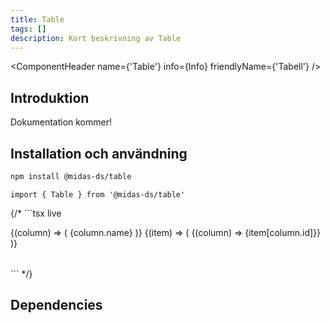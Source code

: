 ```yaml
---
title: Table
tags: []
description: Kort beskrivning av Table
---
```



<ComponentHeader name={'Table'} info={Info} friendlyName={'Tabell'} />

## Introduktion

Dokumentation kommer!

## Installation och användning

```bash npm2yarn
npm install @midas-ds/table
```

```tsx
import { Table } from '@midas-ds/table'
```

{/* ```tsx live
<Table
aria-label="Files"
selectionMode="multiple"
>
<TableHeader columns={columns}>
    {(column) => (
    <Column isRowHeader={column.isRowHeader}>{column.name}</Column>
    )}
</TableHeader>
<TableBody items={rows}>
    {(item) => (
    <Row columns={columns}>
        {(column) => <Cell>{item[column.id]}</Cell>}
    </Row>
    )}
</TableBody>
</Table>
``` */}


## Dependencies
<ComponentFooter info={Info}/>